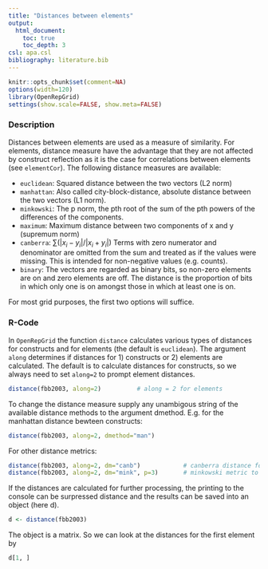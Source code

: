 ```yaml
---
title: "Distances between elements"
output: 
  html_document:
    toc: true
    toc_depth: 3
csl: apa.csl
bibliography: literature.bib
---
```


```r
knitr::opts_chunk$set(comment=NA)
options(width=120)
library(OpenRepGrid)
settings(show.scale=FALSE, show.meta=FALSE)
```


### Description

Distances between elements are used as a measure of similarity. For elements, distance measure have the advantage that they are not affected by construct reflection as it is the case for correlations between elements (see `elementCor`). The following distance measures are available:

* `euclidean`: Squared distance between the two vectors (L2 norm)
* `manhattan`: Also called city-block-distance, absolute distance between the two vectors (L1 norm).
* `minkowski`: The p norm, the pth root of the sum of the pth powers of the differences of the components.
* `maximum`: Maximum distance between two components of x and y (supremum norm)
* `canberra`: $\sum(|x_i - y_i| / |x_i + y_i|)$ Terms with zero numerator and denominator are omitted from the sum and treated as if the values were missing. This is intended for non-negative values (e.g. counts).
* `binary`: The vectors are regarded as binary bits, so non-zero elements are on and zero elements are off. The distance is the proportion of bits in which only one is on amongst those in which at least one is on.

For most grid purposes, the first two options will suffice.


### R-Code

In `OpenRepGrid` the function `distance` calculates various types of distances for constructs and for elements (the default is `euclidean`). The argument `along` determines if distances for 1) constructs or 2) elements are calculated. The default is to calculate distances for constructs, so we always need to set `along=2` to prompt element distances.

```r
distance(fbb2003, along=2)          # along = 2 for elements
```

To change the distance measure supply any unambigous string of the available distance methods to the argument dmethod. E.g. for the manhattan distance bewteen constructs:

```r
distance(fbb2003, along=2, dmethod="man")
```

For other distance metrics:

```r
distance(fbb2003, along=2, dm="canb")            # canberra distance for constructs
distance(fbb2003, along=2, dm="mink", p=3)       # minkowski metric to the power of 3  for constructs
```

If the distances are calculated for further processing, the printing to the console can be surpressed distance and the results can be saved into an object (here d).

```r
d <- distance(fbb2003)
```

The object is a matrix. So we can look at the distances for the first element by

```r
d[1, ]
```

